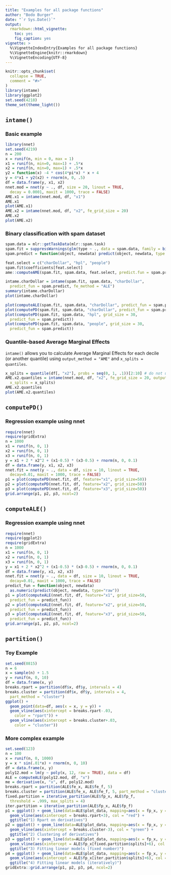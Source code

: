 ```yaml
---
title: "Examples for all package functions"
author: "Bodo Burger"
date: "`r Sys.Date()`"
output:
  rmarkdown::html_vignette:
    toc: yes
    fig_caption: yes
vignette: >
  %\VignetteIndexEntry{Examples for all package functions}
  %\VignetteEngine{knitr::rmarkdown}
  %\VignetteEncoding{UTF-8}
---
```


```r
knitr::opts_chunk$set(
  collapse = TRUE,
  comment = "#>"
)
library(intame)
library(ggplot2)
set.seed(4218)
theme_set(theme_light())
```

## `intame()`

### Basic example

```r
library(nnet)
set.seed(4219)
n = 200
x = runif(n, min = 0, max = 1)
x1 = runif(n, min=0, max=1) + .5*x
x2 = runif(n, min=0, max=1) + .5*x
y2 = function(x) -4 * cos(4*pi*x) * x + 4
y = 4*x1 + y2(x2) + rnorm(n, 0, .5)
df = data.frame(y, x1, x2)
nnet.mod = nnet(y ~ ., df, size = 20, linout = TRUE,
  decay = 0.0001, maxit = 1000, trace = FALSE)
AME.x1 = intame(nnet.mod, df, "x1")
AME.x1
plot(AME.x1)
AME.x2 = intame(nnet.mod, df, "x2", fe_grid_size = 20)
AME.x2
plot(AME.x2)
```

### Binary classification with spam dataset

```r
spam.data = mlr::getTaskData(mlr::spam.task)
spam.fit = suppressWarnings(glm(type ~ ., data = spam.data, family = binomial(link = "logit")))
spam.predict = function(object, newdata) predict(object, newdata, type = "response")

feat.select = c("charDollar", "hpl", "people") 
spam.fit$coefficients[feat.select]
ame::computeAME(spam.fit, spam.data, feat.select, predict.fun = spam.predict)

intame.charDollar = intame(spam.fit, spam.data, "charDollar",
  predict_fun = spam.predict, fe_method = "ALE")
summary(intame.charDollar)
plot(intame.charDollar)

plot(computeALE(spam.fit, spam.data, "charDollar", predict_fun = spam.predict))
plot(computePD(spam.fit, spam.data, "charDollar", predict_fun = spam.predict))
plot(computePD(spam.fit, spam.data, "hpl", grid_size = 30,
  predict_fun = spam.predict))
plot(computePD(spam.fit, spam.data, "people", grid_size = 30,
  predict_fun = spam.predict))
```

### Quantile-based Average Marginal Effects

`intame()` allows you to calculate Average Marginal Effects for each decile 
(or another quantile) using `output_method = "AME"` and `x_splits = quantiles`.

```r
x_splits = quantile(df[, "x2"], probs = seq(0, 1, .1))[2:10] # do not use min and max
AME.x2.quantiles = intame(nnet.mod, df, "x2", fe_grid_size = 20, output_method = "AME",
  x_splits = x_splits)
AME.x2.quantiles
plot(AME.x2.quantiles)
```

## `computePD()`

### Regression example using nnet

```r
require(nnet)
require(gridExtra)
n = 1000
x1 = runif(n, 0, 1)
x2 = runif(n, 0, 1)
x3 = runif(n, 0, 1)
y = x1 + 2 * x2^2 + (x1-0.5) * (x3-0.5) + rnorm(n, 0, 0.1)
df = data.frame(y, x1, x2, x3)
nnet.fit = nnet(y ~ ., data = df, size = 10, linout = TRUE,
  decay=0.01, maxit = 1000, trace = FALSE)
p1 = plot(computePD(nnet.fit, df, feature="x1", grid_size=50))
p2 = plot(computePD(nnet.fit, df, feature="x2", grid_size=50))
p3 = plot(computePD(nnet.fit, df, feature="x3", grid_size=50))
grid.arrange(p1, p2, p3, ncol=2)
```

## `computeALE()`

### Regression example using nnet

```r
require(nnet)
require(ggplot2)
require(gridExtra)
n = 1000
x1 = runif(n, 0, 1)
x2 = runif(n, 0, 1)
x3 = runif(n, 0, 1)
y = x1 + 2 * x2^2 + (x1-0.5) * (x3-0.5) + rnorm(n, 0, 0.1)
df = data.frame(y, x1, x2, x3)
nnet.fit = nnet(y ~ ., data = df, size = 10, linout = TRUE,
  decay=0.01, maxit = 1000, trace = FALSE)
predict_fun = function(object, newdata)
  as.numeric(predict(object, newdata, type="raw"))
p1 = plot(computeALE(nnet.fit, df, feature="x1", grid_size=50,
  predict_fun = predict_fun))
p2 = plot(computeALE(nnet.fit, df, feature="x2", grid_size=50,
  predict_fun = predict_fun))
p3 = plot(computeALE(nnet.fit, df, feature="x3", grid_size=50,
  predict_fun = predict_fun))
grid.arrange(p1, p2, p3, ncol=2)
```

## `partition()`

### Toy Example

```r
set.seed(0815)
n = 6
x = sample(n) + 1.5
y = runif(n, 0, 10)
df = data.frame(x, y)
breaks.rpart = partition(df$x, df$y, intervals = 4)
breaks.cluster = partition(df$x, df$y, intervals = 4,
  part_method = "cluster")
ggplot() + 
  geom_point(data=df, aes(x = x, y = y)) +
  geom_vline(aes(xintercept = breaks.rpart-.03,
    color = "rpart")) +
  geom_vline(aes(xintercept = breaks.cluster+.03,
    color = "cluster"))
```

### More complex example

```r
set.seed(123)
n = 100
x = runif(n, 0, 1000)
y = x * sin(.01*x) + rnorm(n, 0, 10)
df = data.frame(x, y)
poly12.mod = lm(y ~ poly(x, 12, raw = TRUE), data = df)
ALE = computeALE(poly12.mod, df, "x")
me = derivative(x, "x", df, poly12.mod)
breaks.rpart = partition(ALE$fe_x, ALE$fe_f, 5)
breaks.cluster = partition(ALE$fe_x, ALE$fe_f, 5, part_method = "cluster")
fixed.partition = iterative_partition(ALE$fp_x, ALE$fp_f,
  threshold = .999, max_splits = 4)
iter.partition = iterative_partition(ALE$fp_x, ALE$fp_f)
p1 = ggplot() + geom_line(data=ALE$plot_data, mapping=aes(x = fp_x, y = fp_f)) +
  geom_vline(aes(xintercept = breaks.rpart+3), col = "red") +
  ggtitle("1) Rpart on derivatives")
p2 = ggplot() + geom_line(data=ALE$plot_data, mapping=aes(x = fp_x, y = fp_f)) +
  geom_vline(aes(xintercept = breaks.cluster-3), col = "green") +
  ggtitle("2) Clustering of derivatives")
p3 = ggplot() + geom_line(data=ALE$plot_data, mapping=aes(x = fp_x, y = fp_f)) +
  geom_vline(aes(xintercept = ALE$fp_x[fixed.partition$splits]+6), col = "blue") +
  ggtitle("3) Fitting linear models (fixed number)")
p4 = ggplot() + geom_line(data=ALE$plot_data, mapping=aes(x = fp_x, y = fp_f)) +
  geom_vline(aes(xintercept = ALE$fp_x[iter.partition$splits]+6), col = "blue") +
  ggtitle("4) Fitting linear models (iteratively)")
gridExtra::grid.arrange(p1, p2, p3, p4, ncol=2)
```
